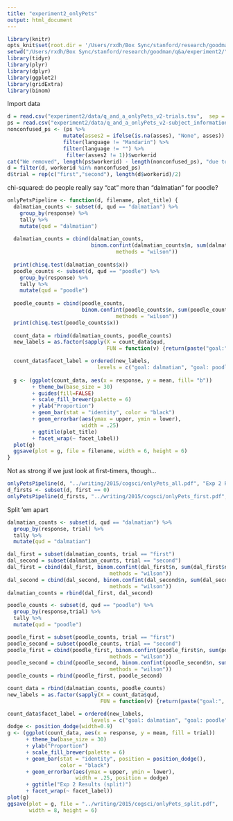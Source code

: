 ```yaml
---
title: "experiment2_onlyPets"
output: html_document
---
```


```r
library(knitr)
opts_knit$set(root.dir = '/Users/rxdh/Box Sync/stanford/research/goodman/q&a/experiment2/')
setwd("/Users/rxdh/Box Sync/stanford/research/goodman/q&a/experiment2/")
library(tidyr)
library(plyr)
library(dplyr)
library(ggplot2)
library(gridExtra)
library(binom)
```

Import data

```r
d = read.csv("experiment2/data/q_and_a_onlyPets_v2-trials.tsv",  sep = '\t')
ps = read.csv("experiment2/data/q_and_a_onlyPets_v2-subject_information.tsv", sep = '\t')
nonconfused_ps <- (ps %>% 
                  mutate(asses2 = ifelse(is.na(asses), "None", asses)) %>% 
                  filter(language != "Mandarin") %>%
                  filter(language != "") %>%
                   filter(asses2 != 1))$workerid
cat("We removed", length(ps$workerid) - length(nonconfused_ps), "due to confusion")
d = filter(d, workerid %in% nonconfused_ps)
d$trial = rep(c("first","second"), length(d$workerid)/2)
```

chi-squared: do people really say "cat" more than "dalmatian" for poodle?

```r
onlyPetsPipeline <- function(d, filename, plot_title) {
  dalmatian_counts <- subset(d, qud == "dalmatian") %>%
    group_by(response) %>%
    tally %>%
    mutate(qud = "dalmatian")
  
  dalmatian_counts = cbind(dalmatian_counts,
                           binom.confint(dalmatian_counts$n, sum(dalmatian_counts$n), 
                                   methods = "wilson"))
  
  print(chisq.test(dalmatian_counts$x))
  poodle_counts <- subset(d, qud == "poodle") %>%
    group_by(response) %>%
    tally %>%
    mutate(qud = "poodle")
  
  poodle_counts = cbind(poodle_counts, 
                        binom.confint(poodle_counts$n, sum(poodle_counts$n), 
                                   methods = "wilson"))
  print(chisq.test(poodle_counts$x))
  
  count_data = rbind(dalmatian_counts, poodle_counts)
  new_labels = as.factor(sapply(X = count_data$qud, 
                                FUN = function(v) {return(paste("goal:", v))}))

  count_data$facet_label = ordered(new_labels,
                             levels = c("goal: dalmatian", "goal: poodle"))
                                          
  g <- (ggplot(count_data, aes(x = response, y = mean, fill= "b"))
        + theme_bw(base_size = 30)
        + guides(fill=FALSE)
        + scale_fill_brewer(palette = 6)
        + ylab("Proportion")
        + geom_bar(stat = "identity", color = "black")
        + geom_errorbar(aes(ymax = upper, ymin = lower), 
                        width = .25)
        + ggtitle(plot_title)
        + facet_wrap(~ facet_label))
  plot(g)
  ggsave(plot = g, file = filename, width = 6, height = 6)
}
```

Not as strong if we just look at first-timers, though...

```r
onlyPetsPipeline(d, "../writing/2015/cogsci/onlyPets_all.pdf", "Exp 2 Results (Pooled)")
d_firsts <- subset(d, first == 0)
onlyPetsPipeline(d_firsts, "../writing/2015/cogsci/onlyPets_first.pdf", "Exp 2 Results (First Trial Only)")

```

Split 'em apart

```r
dalmatian_counts <- subset(d, qud == "dalmatian") %>%
  group_by(response, trial) %>%
  tally %>%
  mutate(qud = "dalmatian")

dal_first = subset(dalmatian_counts, trial == "first")
dal_second = subset(dalmatian_counts, trial == "second")
dal_first = cbind(dal_first, binom.confint(dal_first$n, sum(dal_first$n), 
                                 methods = "wilson"))
dal_second = cbind(dal_second, binom.confint(dal_second$n, sum(dal_second$n), 
                                 methods = "wilson"))
dalmatian_counts = rbind(dal_first, dal_second)

poodle_counts <- subset(d, qud == "poodle") %>%
  group_by(response,trial) %>%
  tally %>%
  mutate(qud = "poodle")

poodle_first = subset(poodle_counts, trial == "first")
poodle_second = subset(poodle_counts, trial == "second")
poodle_first = cbind(poodle_first, binom.confint(poodle_first$n, sum(poodle_first$n), 
                                 methods = "wilson"))
poodle_second = cbind(poodle_second, binom.confint(poodle_second$n, sum(poodle_second$n), 
                                 methods = "wilson"))
poodle_counts = rbind(poodle_first, poodle_second)

count_data = rbind(dalmatian_counts, poodle_counts)
new_labels = as.factor(sapply(X = count_data$qud, 
                              FUN = function(v) {return(paste("goal:", v))}))

count_data$facet_label = ordered(new_labels,
                           levels = c("goal: dalmatian", "goal: poodle"))
dodge <- position_dodge(width=0.9)
g <- (ggplot(count_data, aes(x = response, y = mean, fill = trial))
      + theme_bw(base_size = 30)
      + ylab("Proportion")
      + scale_fill_brewer(palette = 6)
      + geom_bar(stat = "identity", position = position_dodge(),
                 color = "black")
      + geom_errorbar(aes(ymax = upper, ymin = lower), 
                      width = .25, position = dodge)
      + ggtitle("Exp 2 Results (split)")
      + facet_wrap(~ facet_label))
plot(g)
ggsave(plot = g, file = "../writing/2015/cogsci/onlyPets_split.pdf",
       width = 8, height = 6)
```
